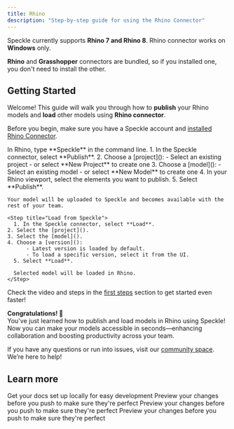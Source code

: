 ```yaml
---
title: Rhino  
description: "Step-by-step guide for using the Rhino Connector"
---
```


<Info>Speckle currently supports **Rhino 7 and Rhino 8**. Rhino connector works on **Windows** only.</Info>

<Tip> **Rhino** and **Grasshopper** connectors are bundled, so if you installed one, you don't need to install the other.</Tip>

## Getting Started

Welcome! This guide will walk you through how to **publish** your Rhino models and **load** other models using **Rhino connector**.

<Note> Before you begin, make sure you have a Speckle account and [installed Rhino Connector](http://localhost:3000/connectors/installation).</Note>

<Steps>
  <Step title="Open Rhino connector">
    In Rhino, type **Speckle** in the command line.
  </Step>

  <Step title="Publish to Speckle">
    1. In the Speckle connector, select **Publish**.
    2. Choose a [project]():
        - Select an existing project
        - or select **New Project** to create one
    3. Choose a [model]():
        - Select an existing model
        - or select **New Model** to create one
    4. In your Rhino viewport, select the elements you want to publish.
    5. Select **Publish**.
    
    Your model will be uploaded to Speckle and becomes available with the rest of your team.
  </Step>


    <Step title="Load from Speckle">
      1. In the Speckle connector, select **Load**.
    2. Select the [project]().
    3. Select the [model]().
    4. Choose a [version]():
          - Latest version is loaded by default.
          - To load a specific version, select it from the UI.
      5. Select **Load**.

      Selected model will be loaded in Rhino.
    </Step>

</Steps>

<Tip> Check the video and steps in the [first steps](/get-started/quickstart.mdx) section to get started even faster!</Tip>

**Congratulations! 🥳**  
You've just learned how to publish and load models in Rhino using Speckle! Now you can make your models accessible in seconds—enhancing collaboration and boosting productivity across your team.

<Info> If you have any questions or run into issues, visit our [community space](https://speckle.community/). We’re here to help!</Info>

## Learn more

<CardGroup cols={2}>
  <Card
    title="Projects & Models"
    icon="folder-open"
    href="https://mintlify.com/docs/quickstart"
  >
    Get your docs set up locally for easy development
  </Card>
  <Card
    title="Connector Settings"
    icon="plug"
    href="https://mintlify.com/docs/development"
  >
    Preview your changes before you push to make sure they're perfect
  </Card>
    <Card
    title="Workspaces"
    icon="table-columns"
    href="https://mintlify.com/docs/development"
  >
    Preview your changes before you push to make sure they're perfect
  </Card>
    <Card
    title="Automate"
    icon="arrows-rotate"
    href="https://mintlify.com/docs/development"
  >
    Preview your changes before you push to make sure they're perfect
  </Card>
</CardGroup>